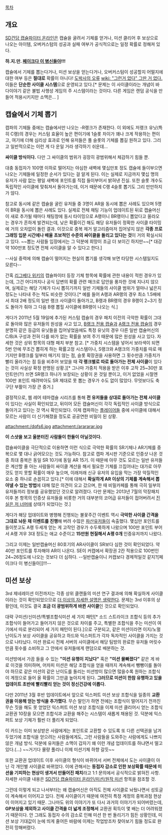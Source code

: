 [[목차]]


== 개요 ==
[[SD건담 캡슐파이터 온라인]]은 캡슐을 굴려서 기체를 얻거나, 미션 클리어 후 보상으로 나오는 아이템, 오버커스텀의 성공과 실패 여부가 공식적으로는 일정 확률로 정해져 있다.

'''하.지.만. [[페이크다 이 병신들아]]!!!'''

캡슐에서 기체를 뽑는다거나, 미션 보상을 얻는다거나, 오버커스텀이 성공할지 어떨지에 대한 여부 등은 '''절대로''' 확률이 아니다! [[도박사의 오류]] [[wiki: "그런거 없다" 그딴 거 없다.]] 이들은 '''단순한 사이클 시스템'''으로 운영되고 있다.[* 문제는 이 사이클이라는 개념이 바다이야기 같은 불법 사행성 게임의 주 시스템이라는 것이다. 다른 게임은 랜덤 공식을 만들어 적용시키지만 소맥은... ]


== 캡슐에서 기체 뽑기 ==
캡파의 기체들 중에는 캡슐에서만 나오는 -R랭크가 존재한다. 이 외에도 저랭크 유닛(특히 C랭)의 경우는 커스텀 효율이 높은 편이기에 1슬롯 차이가 꽤나 크게 작용하는 편이고, 여기에 더해 심리상 효과로 인해 유저들은 풀 슬롯의 기체를 뽑길 원하고 있다. 그리고 일반적으로는 이런 게 다 운일 거라 생각하기 쉬운데...

'''싸이클 방식이다.''' 다만 그 싸이클의 범위가 굉장히 광범위해서 체감하기 힘들 뿐.

대충 동접자가 100명 이하로 떨어지는 야심한 새벽에 몇십만포 정도 캡슐에 들이부으면 나오는 기체들에 일정한 순서가 있다는 걸 알게 된다. 이는 실제로 지금까지 몇십 명의 유저가 사람 없는 평일 새벽에 포인트를 직접 들이부어서 밝혀낸 진실. 또한 슬롯 개수도 독립적인 사이클에 맞춰져서 돌아가는데, 이거 때문에 C랭 4슬롯 뽑기도 그리 만만하지가 않다.

참고로 동시에 같은 캡슐을 굴린 유저들 중 3명이 AR을 동시에 뽑은 사례도 있으며 5명이 BR을 동시에 뽑은 사례도 있다. 실제로 전체 채팅 기능이 업데이트된 뒤로 캡슐머신이 새로 추가될 때마다 채팅창에 동시 타이밍으로 A랭이니 BR랭이니 뽑았다고 올라오는 경우가 흔하게 발견되는데, 낮은 확률이긴 해도 해당 유저들이 정확한 사이클 타이밍에 거의 오차없이 돌린 결과. 이것으로 중복 제거 알고리즘마저 집어넣지 않은 '''각종 프로그래밍 입문 시간에나 배울 초보적인 수준의 싸이클을 돌리고 있다는 것'''이 거의 확실시되고 있다. ~~뽑는 사람들 입장에서는 그 덕분에 희망이 조금 더 보이긴 하지만~~[* 대강 약 100만포 정도면 전체 사이클을 알 수 있다고 한다.]

--사실 중력에 의해 캡슐이 떨어지는 현실의 뽑기를 생각해 보면 타당한 시스템일지도 모른다--

간혹 [[리그베다 위키]]의 캡슐파이터 등장 기체 항목에 확률에 관한 내용이 적힌 경우가 있는데, 그건 어디까지나 공식 답변의 확률 관련 매크로 답안을 풍자한 것에 지나지 않으며, 실제로는 해당 기체가 다시 뽑히기까지 일반 기체들의 사이클 범위가 얼마나 넓은지 정도는 나타내 주는 척도 비슷한 것이다.[* 예를 들어 A랭과 AR랭의 경우 최소 1.5배에서 최대 2배 정도의 일반 랭크 사이클이 돌아가고, B랭과 BR랭의 경우 B랭이 2~3기 정도 돌아가 줘야 그 다음 B랭 뽑힐 사이클에 BR랭이 나오는 식.]

게다가 2011년 5월 19일에 추가된 커스텀 캡슐의 경우 패치 이전의 극악한 확률이 그대로 돌아와 많은 유저들의 원성을 사고 있고, [[B랭크 전용 캡슐]]과 [[A랭크 전용 캡슐]]의 경우 분명히 같은 등급의 유닛들을 집어넣었음에도 특정 유닛의 경우 다른 일반 캡슐머신의 C/B/A 구성과 전혀 다를 바가 없는 확률을 보여 주기 때문에 많은 원성을 사고 있다. 자세한 것은 상위 항목의 대형 패치 부분 참고. [* 가중치 시스템을 넣어서 보라색이 되면 5번 안에 무조건 뽑히게 하는 확률고정 시스템이나, S랭크와 A랭크의 가중치를 따로 매기지만 B랭크를 일부러 매기지 않는 점, 슬롯 확장권을 사용하면 그 횟수만큼 가중치가 빨리 올라가는 점 등을 비추어 보았을 때 '''각 랭크별로 따로 돌아가는 전체 사이클'''이 있다는 것이 사실상 확정 판명된 상황.][* 그나마 가중치 적용을 받은 이후 고작 25~30만 포인트만(?!) 쓰면 SR랭크 하나가 보장되는 상황이 온 것일 뿐이고, 이거 없었을 시절엔 100만 포인트 때려박아도 SR 제대로 못 뽑는 경우가 수도 없이 많았다. 무엇보다도 축구단 부활이 가장 큰 증거.]

결정적으로, 웹 레어 테마캡슐 시리즈를 통해 '''전 유저들을 상대로 돌아가는 전체 사이클'''이 있다는 사실이 확인되었고, 뒤이어 모든 캡슐머신이 각각 독립적인 사이클 방식으로 돌아가고 있다는 것 역시 확인되었다. 이제 캡파하는 [[플레이어]]들 중에 사이클에 대해서 모르는 사람이 더 신기해졌을 정도로 공공연한 비밀이 된 상황.

attachment:/dqfs6.jpg
attachment:/arararar.jpg

'''이 스샷을 보고 울분터진 사람들이 한둘이 아닐것이다.'''

캡슐싸이클을 극단적으로 이용하면 이런 식으로 극악한 확률의 SR기체나 AR기체를 중복으로 몇 대나 긁어모으는 것도 가능하다. 참고로 캡파 게시판 기준으로 인증샷 나온 것 중 최대 중복은 동일 SR 10기에 동일 AR 15기. 이 때문에 아무 것도 모르는 일반 유저들은 계산할 줄 아는 사람들이 싸이클 계산을 해서 필요한 기체를 끄집어내는 대가로 아무 것도 얻지 못할 확률이 매우 높으며, 이래저래 신규 유저의 유입을 막는 가장 악질적인 요소 중 하나로 손꼽히고 있다.[* 이에 대해서 '''확실하게 AR 이상의 기체를 계속해서 뽑아낼 수 있는 방법'''에 대해 많은 의견이 오고 갔으며, 한 때 비밀카페를 통해 극히 일부의 유저들끼리 정보를 공유했었던 것으로 알려졌다. 다만 문제는 2013년 7월의 막장패치 이후 본 항목의 인증샷 유저들을 비롯한 거의 대부분의 코어급 유저들이 접어버려서 [[진실은 저 너머에]] 상태가 되었다는 것.]

게다가 해당 업데이트와 병행해 진행되는 불꽃주간 이벤트 역시 '''극악한 사이클 간격을 그대로 놔둔 채 이벤트를 진행'''해 버려 수많은 [[파산]]유저들이 속출했다. 몇십만 포인트를 들이붓고도 A랭 두세개 얻는 게 고작인 경우가 수두룩하게 나왔으며 100만 포인트 부어서 A랭 겨우 3대 정도는 애교 수준이고 '''15만원 현질해서 A랭 0개''' 인증유저까지 나왔다.

그리고 이제는 일반캡슐머신 80호기의 AR사이클이 SR보다 심한 것이 확인되었다. 약 40만 포인트를 투자해야 AR이 나온다. SE이 커캡에서 확장권 2칸 적용으로 100번인 24~26정도에 나오는 것보다 더 심하다.
--일반캡슐이니 커캡보다 경제적일것 같지?[페이크다 이 병신들아]]!!!--
== 미션 보상 ==
3rd 제네레이션 이전까지는 각종 상위 클랜들의 미션 연구 결과에 의해 확실하게 사이클이라는 것이 확인되었으므로 [[더 이상의 자세한 설명은 생략한다]]. 문제는 3rd 이후의 상황인데, 이것도 결국 '''조금 더 광범위하게 바뀐 사이클'''인 것으로 확인되었다.

대략 구미션/신미션/특별조합식미션 세 가지 패턴[* 소드 스트라이크 조합식 등의 추가 조합식이 들어가고 들어가지 않은 것으로 차이를 주고, 특별한 조합식을 주는 미션이 여기에서 따로 분리되어 세 가지 패턴이 된다.]으로 구분되고, 같은 미션이라면 이지/노멀 난이도가 보상 사이클을 공유하고 하드와 익스퍼트가 각자 독자적인 사이클을 가지는 것으로 나타났다. 미션 완료시 전체 서버의 사이클에서 해당 팀방의 완료한 유저들 머릿수만큼 횟수를 소비하고 그 안에서 유저들에게 랜덤으로 배분하는 것.

미션방에서 가끔 들을 수 있는 '''"미션 유행이 지났다"''' 혹은 '''"미션 물빠졌다"''' 같은 게 바로 이것을 의미하며, 어차피 미션은 해당 조합식을 얻을 때까지 계속해서 뺑뺑이를 돌아야 하므로 같은 미션의 같은 난이도를 돌리는 미션방이 많으면 많을수록 원하는 조합식이 계정으로 들어 올 확률이 그만큼 높아지게 된다. '''그러므로 미션이 한참 유행하고 있을 업데이트 초반에 빨리빨리 얻는 것이 정신건강에 이롭다.'''

다만 2011년 3월 후반 업데이트에서 앞으로 익스퍼트 미션 보상 조합식을 일종의 '''교환권을 이용해 얻는 방식을 추가했다'''. 무슨 말인가 하면 전에는 조합식이 떨어지기 전까진 무슨 짓을 해도 못 얻었던 익스퍼트 미션 보상 조합식을 이제 미션 클리어시 얻는 조합식 교환권 10장을 모으면 조합식과 교환을 해주는 시스템이 새롭게 채용된 것. 덕분에 익스퍼트 보상 기체가 훨씬 더 풀리게 되었다. 

이 카드는 이미 보상받은 사람에게는 포인트로 교환할 수 있도록 또 다른 선택권을 남겨두었기에 조합식을 얻으려는 사람들에게도, 그런 사람들을 도와주는 사람에게도 나쁘지 않은 개념 방식. 덕분에 유저들은 소맥이 갑자기 왜 이런 개념 업데이트를 하냐면서 떨고 있다.(...) ~~거기다 물량 풀리니 이제 미션기체 하향 갈듯~~  

또한 교환권 업데이트 이후 사이클의 형식이 바뀌어서 서버 전체에서 도는 사이클이 아닌 각 개인별 사이클로 바뀌었다. 이에 관해서는 '''동접자 감소로 인한 보상확률 때문에 미션을 기피하는 현상이 생겨서 만들어진 패치'''라고 1:1 문의에서 공식적으로 밝혀진 사항. 자세한 사이클 내용은 [[SD건담 캡슐파이터 온라인/미션/원작 미션]] 항목을 참조할 것.

그런데 이렇게 되고 나서부터는 왜 캡슐머신은 아직도 전체 사이클로 놔뒀나면서 성토글이 계속해서 이어지고 있다. 전체 사이클이기 때문에 여전히 특정 계정의 중복과점 현상이 이어지고 있기 때문. 그나마도 위의 이야기가 또 다시 과거의 이야기가 되어버렸는데, '''GP보상을 제외하고 사이클 간격을 더 넓게 조정해서''' 교환권 획득이 몇 배는 더 어려워졌기 때문이다. 안 그래도 동접자 수의 감소로 인해 미션 한 번 돌리기가 힘든 상황인데, 미션 보상 기대값이 눈에 띄게 줄어든 바람에 이제는 작업방조차 찾아보기 힘들 정도로 완전히 망해버렸다.

